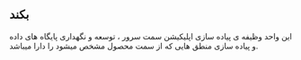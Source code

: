 ## بکند
این واحد وظیفه ی پیاده سازی اپلیکیشن سمت سرور ، توسعه و نگهداری پایگاه های داده و پیاده سازی منطق هایی که از سمت محصول مشخص میشود را دارا میباشد.